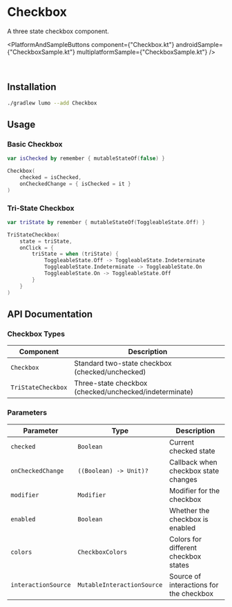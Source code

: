 
# Checkbox

A three state checkbox component.

<PlatformAndSampleButtons
  component={"Checkbox.kt"}
  androidSample={"CheckboxSample.kt"}
  multiplatformSample={"CheckboxSample.kt"}
/>

<ComponentVideo componentName="checkbox" />

<br />

## Installation

```bash copy
./gradlew lumo --add Checkbox
```

## Usage

### Basic Checkbox

```kotlin copy
var isChecked by remember { mutableStateOf(false) }

Checkbox(
    checked = isChecked,
    onCheckedChange = { isChecked = it }
)
```

### Tri-State Checkbox

```kotlin copy
var triState by remember { mutableStateOf(ToggleableState.Off) }

TriStateCheckbox(
    state = triState,
    onClick = {
        triState = when (triState) {
            ToggleableState.Off -> ToggleableState.Indeterminate
            ToggleableState.Indeterminate -> ToggleableState.On
            ToggleableState.On -> ToggleableState.Off
        }
    }
)
```

## API Documentation

### Checkbox Types

| Component          | Description                                            |
| ------------------ | ------------------------------------------------------ |
| `Checkbox`         | Standard two-state checkbox (checked/unchecked)        |
| `TriStateCheckbox` | Three-state checkbox (checked/unchecked/indeterminate) |

### Parameters

| Parameter           | Type                       | Description                             |
| ------------------- | -------------------------- | --------------------------------------- |
| `checked`           | `Boolean`                  | Current checked state                   |
| `onCheckedChange`   | `((Boolean) -> Unit)?`     | Callback when checkbox state changes    |
| `modifier`          | `Modifier`                 | Modifier for the checkbox               |
| `enabled`           | `Boolean`                  | Whether the checkbox is enabled         |
| `colors`            | `CheckboxColors`           | Colors for different checkbox states    |
| `interactionSource` | `MutableInteractionSource` | Source of interactions for the checkbox |
